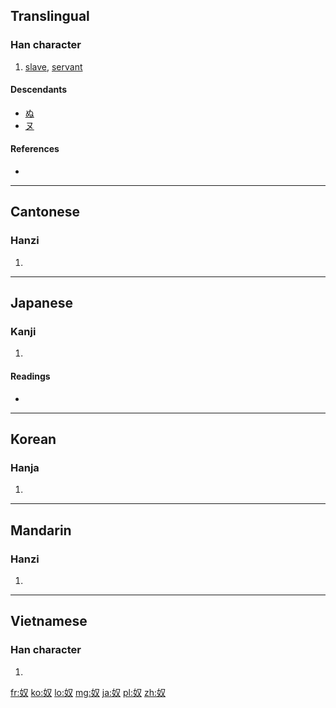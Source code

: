 ==Translingual==

===Han character===
{{Han char|rn=38|rad=女|as=02|sn=5|four=4744<sub>0</sub>|canj=女水 (VE)}}

# [[slave]], [[servant]]

====Descendants====
* [[ぬ]]
* [[ヌ]]

====References====
* {{Han ref|kx=0254.260|dkj=06039|dj=0517.030|hdz=21024.070|uh=5974|ud=22900|bh=A5A3|bd=42403}}

----

==Cantonese==

===Hanzi===
{{yue-hanzi|jyut=|y=nou4}}

# {{defn|lang=yue|sort=女02}}

----

==Japanese==

===Kanji===
{{ja-kanji|grade=c|rs=女02}}

# {{defn|lang=ja|sort=女02}}

====Readings====
* {{ja-readings|on=[[ど]] (do), [[ぬ]] (nu)|kun=[[やっこ]] (yakko), [[やつ]] (yatsu), [[め]] (me)}}

----

==Korean==

===Hanja===
{{ko-hanja|hangeul=노(종)|rv=no|mr=no}}

# {{defn|lang=ko|sort=女02}}

----

==Mandarin==

===Hanzi===
{{cmn-hanzi|pin=[[hào]] ([[hao4]]), [[nú]] ([[nu2]])|wg=hao<sup>4</sup>, nu<sup>2</sup>}}

# {{defn|lang=cmn|sort=女02}}

----

==Vietnamese==

===Han character===
{{vi-hantu|[[nô]], [[no]], [[nó]], [[nọ]]|rs=女02}}

# {{defn|lang=vi|sort=女02}}

[[fr:奴]]
[[ko:奴]]
[[lo:奴]]
[[mg:奴]]
[[ja:奴]]
[[pl:奴]]
[[zh:奴]]